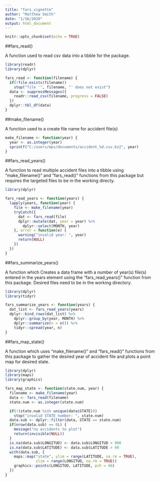 ```yaml
---
title: "fars_vignette"
author: "Matthew Smith"
date: "1/16/2020"
output: html_document
---
```


```r
knitr::opts_chunk$set(echo = TRUE)
```

##fars_read()

A function used to read csv data into a tibble for the package.

```r
library(readr)
library(dplyr)

fars_read <- function(filename) {
  if(!file.exists(filename))
    stop("file '", filename, "' does not exist")
  data <- suppressMessages({
    readr::read_csv(filename, progress = FALSE)
  })
  dplyr::tbl_df(data)
}
```

##make_filename()

A function used to a create file name for accident file(s)

```r
make_filename <- function(year) {
  year <- as.integer(year)
  sprintf("C:/users/mps/documents/accident_%d.csv.bz2", year)
}
```

##fars_read_years()

A function to read multiple accident files into a tibble using "make_filename()" and "fars_read()" functions from this package but requires the targeted files to be in the working directy.

```r
library(dplyr)

fars_read_years <- function(years) {
  lapply(years, function(year) {
    file <- make_filename(year)
    tryCatch({
      dat <- fars_read(file)
      dplyr::mutate(dat, year = year) %>%
        dplyr::select(MONTH, year)
    }, error = function(e) {
      warning("invalid year: ", year)
      return(NULL)
    })
  })
}
```

##fars_summarize_years()

A function which Creates a data frame with a number of year(s) file(s) entered in the years element using the "fars_read_years()"
function from this package. Desired files need to be in the working directory.

```r
library(dplyr)
library(tidyr)

fars_summarize_years <- function(years) {
  dat_list <- fars_read_years(years)
  dplyr::bind_rows(dat_list) %>%
    dplyr::group_by(year, MONTH) %>%
    dplyr::summarize(n = n()) %>%
    tidyr::spread(year, n)
}
```

##fars_map_state()

A function which uses "make_filename()" and "fars_read()" functions from this package to gather the desired year of accident file and
plots a point map for desired state.

```r
library(dplyr)
library(maps)
library(graphics)

fars_map_state <- function(state.num, year) {
  filename <- make_filename(year)
  data <- fars_read(filename)
  state.num <- as.integer(state.num)

  if(!(state.num %in% unique(data$STATE)))
    stop("invalid STATE number: ", state.num)
  data.sub <- dplyr::filter(data, STATE == state.num)
  if(nrow(data.sub) == 0L) {
    message("no accidents to plot")
    return(invisible(NULL))
  }
  is.na(data.sub$LONGITUD) <- data.sub$LONGITUD > 900
  is.na(data.sub$LATITUDE) <- data.sub$LATITUDE > 90
  with(data.sub, {
    maps::map("state", ylim = range(LATITUDE, na.rm = TRUE),
              xlim = range(LONGITUD, na.rm = TRUE))
    graphics::points(LONGITUD, LATITUDE, pch = 46)
  })
}
```
